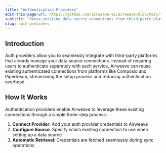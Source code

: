 ```yaml
---
title: "Authentication Providers"
edit-this-page-url: https://github.com/airweave-ai/airweave/blob/main/fern/docs/pages/auth-providers/overview.mdx
subtitle: "Reuse existing data source connections from third-party platforms instead of requiring users to authenticate again."
slug: auth-providers
---
```


## Introduction

Auth providers allow you to seamlessly integrate with third-party platforms that already manage your data source connections. Instead of requiring users to authenticate separately with each service, Airweave can reuse existing authenticated connections from platforms like Composio and Pipedream, streamlining the setup process and reducing authentication overhead.

## How It Works

Authentication providers enable Airweave to leverage these existing connections through a simple three-step process:

1. **Connect Provider**: Add your auth provider credentials to Airweave
2. **Configure Source**: Specify which existing connection to use when setting up a data source
3. **Automatic Retrieval**: Credentials are fetched seamlessly during sync operations
